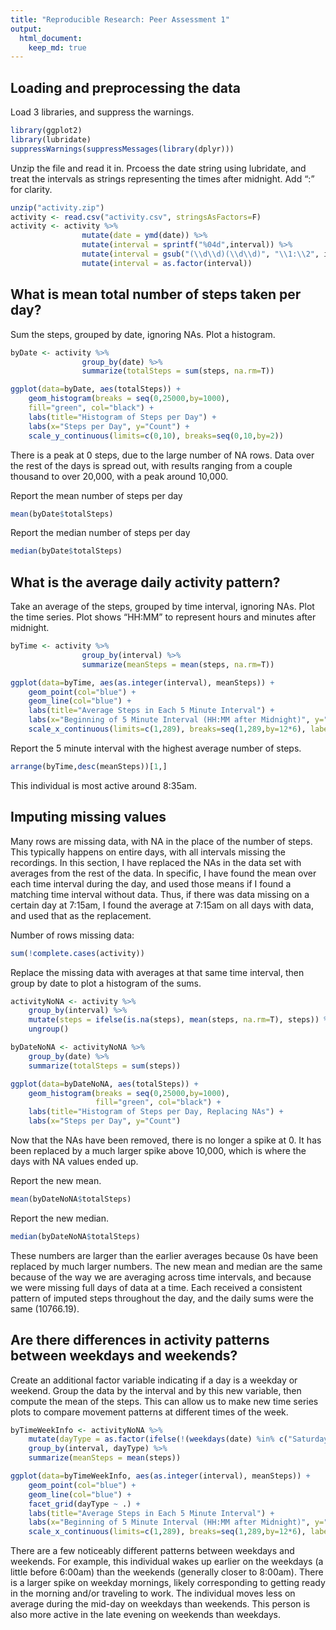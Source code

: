 ```yaml
---
title: "Reproducible Research: Peer Assessment 1"
output: 
  html_document:
    keep_md: true
---
```



## Loading and preprocessing the data

Load 3 libraries, and suppress the warnings.
```r
library(ggplot2)
library(lubridate)
suppressWarnings(suppressMessages(library(dplyr)))
```
Unzip the file and read it in. Prcoess the date string using lubridate, and treat the intervals as strings representing the times after midnight. Add ":" for clarity.
```r
unzip("activity.zip")
activity <- read.csv("activity.csv", stringsAsFactors=F)
activity <- activity %>%
                mutate(date = ymd(date)) %>%
                mutate(interval = sprintf("%04d",interval)) %>%
                mutate(interval = gsub("(\\d\\d)(\\d\\d)", "\\1:\\2", interval)) %>%
                mutate(interval = as.factor(interval))
```


## What is mean total number of steps taken per day?

Sum the steps, grouped by date, ignoring NAs. Plot a histogram.
```r
byDate <- activity %>%
                group_by(date) %>% 
                summarize(totalSteps = sum(steps, na.rm=T))

ggplot(data=byDate, aes(totalSteps)) +
    geom_histogram(breaks = seq(0,25000,by=1000), 
    fill="green", col="black") +
    labs(title="Histogram of Steps per Day") +
    labs(x="Steps per Day", y="Count") + 
    scale_y_continuous(limits=c(0,10), breaks=seq(0,10,by=2))
```

There is a peak at 0 steps, due to the large number of NA rows. Data over the rest of the days is spread out, with results ranging from a couple thousand to over 20,000, with a peak around 10,000.

Report the mean number of steps per day
```r
mean(byDate$totalSteps)
```
Report the median number of steps per day
```r
median(byDate$totalSteps)
```


## What is the average daily activity pattern?

Take an average of the steps, grouped by time interval, ignoring NAs. Plot the time series. Plot shows "HH:MM" to represent hours and minutes after midnight.
```r
byTime <- activity %>%
                group_by(interval) %>%
                summarize(meanSteps = mean(steps, na.rm=T))

ggplot(data=byTime, aes(as.integer(interval), meanSteps)) +
    geom_point(col="blue") +
    geom_line(col="blue") +
    labs(title="Average Steps in Each 5 Minute Interval") +
    labs(x="Beginning of 5 Minute Interval (HH:MM after Midnight)", y="Mean Number of Steps") + 
    scale_x_continuous(limits=c(1,289), breaks=seq(1,289,by=12*6), labels=c(as.character(byTime$interval)[seq(1,288,by=12*6)],"24:00"))
```

Report the 5 minute interval with the highest average number of steps.
```r
arrange(byTime,desc(meanSteps))[1,]
```
This individual is most active around 8:35am.


## Imputing missing values

Many rows are missing data, with NA in the place of the number of steps. This typically happens on entire days, with all intervals missing the recordings. In this section, I have replaced the NAs in the data set with averages from the rest of the data. In specific, I have found the mean over each time interval during the day, and used those means if I found a matching time interval without data. Thus, if there was data missing on a certain day at 7:15am, I found the average at 7:15am on all days with data, and used that as the replacement.

Number of rows missing data:
```r
sum(!complete.cases(activity))
```
Replace the missing data with averages at that same time interval, then group by date to plot a histogram of the sums.
```r
activityNoNA <- activity %>%
    group_by(interval) %>%
    mutate(steps = ifelse(is.na(steps), mean(steps, na.rm=T), steps)) %>%
    ungroup()

byDateNoNA <- activityNoNA %>%
    group_by(date) %>% 
    summarize(totalSteps = sum(steps))

ggplot(data=byDateNoNA, aes(totalSteps)) +
    geom_histogram(breaks = seq(0,25000,by=1000), 
                   fill="green", col="black") +
    labs(title="Histogram of Steps per Day, Replacing NAs") +
    labs(x="Steps per Day", y="Count")
```

Now that the NAs have been removed, there is no longer a spike at 0. It has been replaced by a much larger spike above 10,000, which is where the days with NA values ended up.

Report the new mean.
```r
mean(byDateNoNA$totalSteps)
```
Report the new median.
```r
median(byDateNoNA$totalSteps)
```
These numbers are larger than the earlier averages because 0s have been replaced by much larger numbers. The new mean and median are the same because of the way we are averaging across time intervals, and because we were missing full days of data at a time. Each received a consistent pattern of imputed steps throughout the day, and the daily sums were the same (10766.19).


## Are there differences in activity patterns between weekdays and weekends?

Create an additional factor variable indicating if a day is a weekday or weekend. Group the data by the interval and by this new variable, then compute the mean of the steps. This can allow us to make new time series plots to compare movement patterns at different times of the week.
```r
byTimeWeekInfo <- activityNoNA %>%
    mutate(dayType = as.factor(ifelse(!(weekdays(date) %in% c("Saturday","Sunday")),"weekday","weekend"))) %>%
    group_by(interval, dayType) %>%
    summarize(meanSteps = mean(steps))

ggplot(data=byTimeWeekInfo, aes(as.integer(interval), meanSteps)) +
    geom_point(col="blue") +
    geom_line(col="blue") +
    facet_grid(dayType ~ .) +
    labs(title="Average Steps in Each 5 Minute Interval") +
    labs(x="Beginning of 5 Minute Interval (HH:MM after Midnight)", y="Mean Number of Steps") + 
    scale_x_continuous(limits=c(1,289), breaks=seq(1,289,by=12*6), labels=c(as.character(byTime$interval)[seq(1,288,by=12*6)],"24:00"))
```

There are a few noticeably different patterns between weekdays and weekends. For example, this individual wakes up earlier on the weekdays (a little before 6:00am) than the weekends (generally closer to 8:00am). There is a larger spike on weekday mornings, likely corresponding to getting ready in the morning and/or traveling to work. The individual moves less on average during the mid-day on weekdays than weekends. This person is also more active in the late evening on weekends than weekdays.
